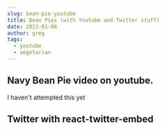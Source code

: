 ```yaml
---
slug: bean-pie-youtube
title: Bean Pies (with Youtube and Twitter stuff)
date: 2021-01-08
author: greg
tags:
  - youtube
  - vegetarian
---
```



## Navy Bean Pie video on youtube.

I haven't attempted this yet


<p>
  <YouTube videoId={"QeKqiseLmy0"} containerClassName={"youtube-container"} />
</p>

## Twitter with react-twitter-embed

<p>
  <TwitterTweetEmbed tweetId={"1398759261740494849"} />
</p>
